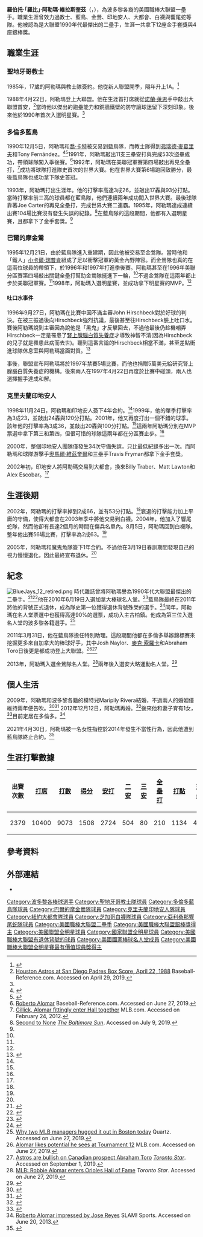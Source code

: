 {{spanish name 2|阿勒瑪|維拉斯奎茲}}
{{Infobox baseball biography
|name        = 羅伯托·阿勒瑪<br />Roberto Alomar
|image       = Roberto Alomar 2011.jpg
|image_size  =
|caption     = 2011年的阿勒瑪
|position    = [[二壘手|二壘手]]
|bats        = 左
|throws      = 左
|birth_date  = {{Birth date and age|mf=yes|1968|2|5}}
|birth_place = {{PRI}}[[龐塞|龐塞]]
|death_date  = 
|death_place = 
|debutleague = 美國職棒大聯盟
|debutdate   = 4月22日
|debutyear   = 1988年
|debutteam   = 聖地牙哥教士
|finalleague = 美國職棒大聯盟
|finaldate   = 9月5日
|finalyear   = 2004年
|finalteam   = 芝加哥白襪
|statleague  = 美國職棒大聯盟
|stat1label  = [[打擊率|打擊率]]
|stat1value  = .300
|stat2label  = [[安打|安打]]
|stat2value  = 2724
|stat3label  = [[全壘打|全壘打]]
|stat3value  = 210
|stat4label  = [[打點|打點]]
|stat4value  = 1134
|stat5label  = [[盜壘|盜壘]]
|stat5value  = 
|teams=
*[[聖地牙哥教士|聖地牙哥教士]]（{{mlby|1988}}–{{mlby|1990}}）
*[[多倫多藍鳥|多倫多藍鳥]]（{{mlby|1991}}–{{mlby|1995}}）
*[[巴爾的摩金鶯|巴爾的摩金鶯]]（{{mlby|1996}}–{{mlby|1998}}）
*[[克里夫蘭印地安人|克里夫蘭印地安人]]（{{mlby|1999}}–{{mlby|2001}}）
*[[紐約大都會|紐約大都會]]（{{mlby|2002}}–{{mlby|2003}}）
*[[芝加哥白襪|芝加哥白襪]]（{{mlby|2003}}）
*[[亞利桑那響尾蛇|亞利桑那響尾蛇]]（{{mlby|2004}}）
*[[芝加哥白襪|芝加哥白襪]]（{{mlby|2004}}）
|highlights=
* 12×[[美國職棒大聯盟全明星賽|全明星賽]]（[[1990年美國職棒大聯盟全明星賽|1990年]]–[[2001年美國職棒大聯盟全明星賽|2001年]]）
* 2×[[世界大賽|世界大賽]]冠軍（[[1992年世界大賽|1992年]]、[[1993年世界大賽|1993年]]）
* [[聯盟冠軍賽最有價值球員獎|國聯冠軍賽MVP]]（1992年）
* 10×[[美國職棒大聯盟金手套獎|金手套獎]]（1991年–1996年、1998年–2001年）
* 4×[[美國職棒大聯盟銀棒獎|銀棒獎]]（1992年、1996年、1999年、2000年）
* [[多倫多藍鳥|多倫多藍鳥]]退休號碼#12
* [[巴爾的摩金鶯|巴爾的摩金鶯]]名人堂
|hoflink  = 美國國家棒球名人堂暨博物館
|hoftype  = 美國棒球名人堂
|hofdate  = 2011年
|hofvote  = 90% (第二年票選)
|hofmethod= 
}}
'''羅伯托·「羅比」·阿勒瑪·維拉斯奎茲'''（{{lang-es|Roberto "Robbie" Alomar Velázquez}}，{{bd|1968年|2月5日|}}），為波多黎各裔的美國職棒大聯盟一壘手。職業生涯曾效力過教士、藍鳥、金鶯、印地安人、大都會、白襪與響尾蛇等隊。他被認為是大聯盟1990年代最傑出的二壘手，生涯一共拿下12座金手套獎與4座銀棒獎。

==職業生涯==
===聖地牙哥教士===
1985年，17歲的阿勒瑪與教士隊簽約。他從新人聯盟開季，隔年升上1A。<ref name="greatath">{{cite book |last1=Britton |first1=John A |editor1-first=Dawn P |editor1-last=Dawson |title=Great Athletes |edition=Revised |volume=1 |year=2002 |orig-year=1992 |publisher=Salem Press |isbn=1-58765-008-8 |pages=[https://archive.org/details/greatathletes0000unse/page/49 49–51] |url=https://archive.org/details/greatathletes0000unse/page/49 }}</ref>

1988年4月22日，阿勒瑪登上大聯盟。他在生涯首打席就從[[諾蘭·萊恩|諾蘭·萊恩]]手中敲出大聯盟首安，<ref>[https://www.baseball-reference.com/boxes/SDN/SDN198804220.shtml Houston Astros at San Diego Padres Box Score, April 22, 1988] {{Wayback|url=https://www.baseball-reference.com/boxes/SDN/SDN198804220.shtml |date=20201224075647 }} Baseball-Reference.com. Accessed on April 29, 2019.</ref>當時他以傑出的跑壘能力和銅牆鐵壁的防守讓球迷留下深刻印象。後來他於1990年首次入選明星賽。<ref name="greatath" />

===多倫多藍鳥===
1990年12月5日，阿勒瑪和[[喬·卡特|喬·卡特]]被交易到藍鳥隊，而教士隊得到[[弗瑞德·麥葛里夫|弗瑞德·麥葛里夫]]和Tony Fernández。<ref name="library">{{cite web |first=Stewart |last=Wolpin |author2=Robinson, James G |title=Roberto Alomar |url=http://www.baseballlibrary.com/ballplayers/player.php?name=Roberto_Alomar_1968 |archive-url =https://www.webcitation.org/5gzmIRwYw?url=http://www.baseballlibrary.com/ballplayers/player.php?name=Roberto_Alomar_1968 |work=BaseballLibrary.com |publisher=Idea Logical Company |archive-date=May 23, 2009 |access-date=May 23, 2009 }}</ref><ref name="Chronology">{{cite web |title=Roberto Alomar from the Chronology |url=http://www.baseballlibrary.com/ballplayers/player.php?name=Roberto_Alomar_1968&page=chronology |work=BaseballLibrary.com |publisher=Idea Logical Company |access-date=May 23, 2009 |archive-url=https://www.webcitation.org/5gzmefPWM?url=http://www.baseballlibrary.com/ballplayers/player.php?name=Roberto_Alomar_1968&page=chronology |archive-date=May 23, 2009 }}</ref>1991年，阿勒瑪敲出11支三壘安打與完成53次盜壘成功，帶領球隊闖入季後賽。<ref name="bbref">[https://www.baseball-reference.com/players/a/alomaro01.shtml Roberto Alomar] {{Wayback|url=https://www.baseball-reference.com/players/a/alomaro01.shtml |date=20210503210923 }} Baseball-Reference.com. Accessed on June 27, 2019.</ref>1992年，阿勒瑪在美聯冠軍賽第四場敲出再見全壘打，<ref name="halloffame">[http://wap.mlb.com/bal/news/article/2011071922020668/?locale=es_CO Gillick, Alomar fittingly enter Hall together] MLB.com. Accessed on February 24, 2012.</ref>成功將球隊打進隊史首次的世界大賽。他在世界大賽第6場跑回致勝分，最後藍鳥隊也成功拿下隊史首冠。

1993年，阿勒瑪打出生涯年。他的打擊率高達3成26，並敲出17轟與93分打點。當時打擊率前三高的球員都在藍鳥隊，他們連續兩年成功闖入世界大賽。最後球隊靠著Joe Carter的再見全壘打，完成世界大賽二連霸。1995年，阿勒瑪達成連續出賽104場比賽沒有發生失誤的紀錄。<ref>[https://www.baltimoresun.com/news/bs-xpm-1996-03-29-1996089104-story.html Second to None] {{Wayback|url=https://www.baltimoresun.com/news/bs-xpm-1996-03-29-1996089104-story.html |date=20190710031431 }} ''[[The_Baltimore_Sun|The Baltimore Sun]]''. Accessed on July 9, 2019.</ref>在藍鳥隊的這段期間，他都有入選明星賽，且都拿下了金手套獎。<ref name="bbref"/>

===巴爾的摩金鶯===
1995年12月21日，由於藍鳥隊進入重建期，因此他被交易至金鶯隊。當時他和「鐵人」[[小卡爾·瑞普肯|小卡爾·瑞普肯]]組成了足以衝擊冠軍的黃金內野陣容。而金鶯隊也真的在這兩位球員的帶領下，於1996年和1997年打進季後賽。阿勒瑪甚至在1996年美聯分區賽第四場敲出關鍵全壘打幫助金鶯隊挺進下一輪，<ref name="orioles"/>不過金鶯隊在這兩年都止步於美聯冠軍賽。<ref name="bbref"/>1998年，阿勒瑪入選明星賽，並成功拿下明星賽的MVP。<ref name="bbref"/>

====吐口水事件====
1996年9月27日，阿勒瑪在比賽中因不滿主審John Hirschbeck對於好球的判決。在被三振過後向Hirschbeck強烈抗議，最後甚至往Hirschbeck臉上吐口水。賽後阿勒瑪說到主審因為說他是「黑鬼」才反擊回去，不過他最後仍趁機嘲弄Hirschbeck一定是罹患了[[腎上腺腦白質失養症|腎上腺腦白質失養症]]才導致神智不清(因為Hirschbeck的兒子就是罹患此病而去世)。聽到這番言論的Hirschbeck相當不滿，甚至差點衝進球隊休息室與阿勒瑪當面對質。<ref>{{cite news|last=Wulf|first=Steve|title=The Spit Hits The Fan|url=http://www.time.com/time/magazine/article/0,9171,134797,00.html|work=Time Magazine|date=June 24, 2001|access-date=July 9, 2009|archive-date=2011-07-31|archive-url=https://web.archive.org/web/20110731080644/http://www.time.com/time/magazine/article/0,9171,134797,00.html|dead-url=yes}}</ref>

事後，聯盟宣布阿勒瑪將於1997年禁賽5場比賽，而他也捐贈5萬美元給研究腎上腺腦白質失養症的機構。後來兩人在1997年4月22日再度於比賽中碰頭，兩人也選擇握手達成和解。

===克里夫蘭印地安人===
1998年11月24日，阿勒瑪和印地安人簽下4年合約。<ref name="Chronology" />1999年，他的單季打擊率為3成23，並敲出24轟與120分打點。2001年，他又再度打出一個不錯的球季。該年他的打擊率為3成36，並敲出20轟與100分打點。<ref name="bbref"/>這兩年阿勒瑪分別在MVP票選中拿下第三和第四，但很可惜的球隊這兩年都在分區賽止步。<ref name="bbref"/>

2000年，整個印地安人團隊僅發生34次守備失誤，只比最低紀錄多出一次。而阿勒瑪和球隊游擊手[[奧馬爾·維茲奎爾|奧馬爾·維茲奎爾]]和三壘手Travis Fryman都拿下金手套獎。

2002年初，印地安人將阿勒瑪交易到大都會，換來Billy Traber、Matt Lawton和Alex Escobar。<ref name="bbref"/>

==生涯後期==
2002年，阿勒瑪的打擊率掉到2成66，並有53分打點。<ref name="bbref"/>衰退的打擊能力加上平庸的守備，使得大都會在2003年季中將他交易到白襪。2004年，他加入了響尾蛇隊，然而他卻有長達2個月的時間在傷兵名單內。8月5日，阿勒瑪回到白襪隊。整年他出賽56場比賽，打擊率為2成63。<ref name="bbref"/>

2005年，阿勒瑪和魔鬼魚隊簽下1年合約。不過他在3月19日春訓期間發現自己的視力慢慢退化，因此最終宣布退休。<ref name="espn"/>

==紀念==
[[File:BlueJays_12_retired.png|thumb]]
時代雜誌曾將阿勒瑪譽為1990年代大聯盟最傑出的二壘手。<ref name="espn">{{cite news |title=12-time All-Star retires; has back, vision problems |url=http://sports.espn.go.com/mlb/news/story?id=2017030&CMP=OTC-DT9705204233 |agency=[[Associated_Press|Associated Press]] |work=ESPN |publisher=ESPN Internet Ventures |date=March 19, 2005 |access-date=May 23, 2009 |archive-url=https://www.webcitation.org/5gzjpvQ2m?url=http://sports.espn.go.com/mlb/news/story?id=2017030&CMP=OTC-DT9705204233 |archive-date=May 23, 2009 }}</ref><ref name="hardball">{{cite web |first=Matthew |last=Namee |title=Roberto Alomar: A Forgotten Legend? |url=http://www.hardballtimes.com/main/article/roberto-alomar-a-forgotten-legend/ |archive-url=https://www.webcitation.org/5gzk6lMtb?url=http://www.hardballtimes.com/main/article/roberto-alomar-a-forgotten-legend/ |work=The Hardball Times |date=June 28, 2004 |archive-date=May 23, 2009 |access-date=May 23, 2009}}</ref>他在2010年6月19日入選加拿大棒球名人堂。<ref>{{cite web|url=https://lfpress.com/sports/baseball/2010/06/19/14450006.html|title=Alomar, Quantrill inducted in Hall of Fame|last=nurun.com|website=The London Free Press|access-date=2021-03-10|archive-date=2010-06-23|archive-url=https://web.archive.org/web/20100623204634/https://lfpress.com/sports/baseball/2010/06/19/14450006.html|dead-url=yes}}</ref>藍鳥隊最終在2011年將他的背號正式退休，成為隊史第一位獲得退休背號殊榮的選手。<ref name="Retire">{{cite web |title=Blue Jays to retire Alomar's No. 12 |url=https://www.thestar.com/sports/baseball/2011/07/19/blue_jays_to_retire_alomars_no_12.html |work=The Toronto Star |access-date=July 20, 2011 |archive-url=https://web.archive.org/web/20160426050254/http://www.thestar.com/sports/baseball/2011/07/19/blue_jays_to_retire_alomars_no_12.html |archive-date=April 26, 2016}}</ref>同年，阿勒瑪在名人堂票選中也獲得高達90%的選票，成功入主古柏鎮。他成為第三位入選名人堂的波多黎各籍選手。<ref>[https://qz.com/1590827/for-the-first-time-two-puerto-rican-mlb-managers-face-off/ Why two MLB managers hugged it out in Boston today] {{Wayback|url=https://qz.com/1590827/for-the-first-time-two-puerto-rican-mlb-managers-face-off/ |date=20200930102956 }} Quartz. Accessed on June 27, 2019.</ref>

2011年3月31日，他在藍鳥隊擔任特別助理。這段期間他都在多倫多舉辦錦標賽來挖掘更多來自加拿大的棒球好手，其中Josh Naylor、[[麥克·索羅卡|麥克·索羅卡]]和Abraham Toro日後更是都成功登上大聯盟。<ref>[https://www.mlb.com/bluejays/news/roberto-alomar-sees-potential-in-tournament-12-c254456848 Alomar likes potential he sees at Tournament 12] {{Wayback|url=https://www.mlb.com/bluejays/news/roberto-alomar-sees-potential-in-tournament-12-c254456848 |date=20190627100418 }} MLB.com. Accessed on June 27, 2019.</ref><ref>[https://www.thestar.com/sports/baseball/2019/08/30/astros-are-bullish-on-canadian-prospect-abraham-toro.html Astros are bullish on Canadian prospect Abraham Toro] {{Wayback|url=https://www.thestar.com/sports/baseball/2019/08/30/astros-are-bullish-on-canadian-prospect-abraham-toro.html |date=20190914152430 }} ''[[Toronto_Star|Toronto Star]]''. Accessed on September 1, 2019.</ref>

2013年，阿勒瑪入選金鶯隊名人堂。<ref name="orioles">[https://www.thestar.com/sports/bluejays/2013/08/03/mlb_robbie_alomar_enters_orioles_hall_of_fame.html MLB: Robbie Alomar enters Orioles Hall of Fame] {{Wayback|url=https://www.thestar.com/sports/bluejays/2013/08/03/mlb_robbie_alomar_enters_orioles_hall_of_fame.html |date=20190627100422 }} ''Toronto Star''. Accessed on June 27, 2019.</ref>兩年後入選安大略運動名人堂。<ref>{{cite web|url=http://oshof.ca/index.php/component/k2/item/209-roberto-alomar|title=Roberto Alomar|access-date=2021-03-10|archive-date=2019-08-20|archive-url=https://web.archive.org/web/20190820033954/https://oshof.ca/index.php/component/k2/item/209-roberto-alomar|dead-url=no}}</ref>

==個人生活==
2009年，阿勒瑪和波多黎各籍的模特兒Maripily Rivera結婚，不過兩人的婚姻僅維持兩年便告吹。<ref>{{cite news|url=http://www.elnuevodia.com/maripilydivorciadaymillonaria-1014004.html|title=Maripily divorciada y millonaria|work=[[El_Nuevo_Día|El Nuevo Día]]|author=Vargas, Patricia|date=July 12, 2011|accessdate=2021-03-10|archive-date=2015-01-04|archive-url=https://web.archive.org/web/20150104040901/http://www.elnuevodia.com/maripilydivorciadaymillonaria-1014004.html|dead-url=no}}</ref><ref>{{cite news|url=http://www.primerahora.com/maripilyyaestadivorciada-525222.html|title=Maripily ya esta divorciada|newspaper=[[Primera_Hora_(Puerto_Rico)|Primera Hora]]|author=Gómez, María Gabriela|date=July 12, 2011|accessdate=2021-03-10|archive-date=2011-09-01|archive-url=https://web.archive.org/web/20110901231057/http://www.primerahora.com/maripilyyaestadivorciada-525222.html|dead-url=no}}</ref> 2012年12月12日，阿勒瑪再婚。<ref>{{cite news | url=http://www.torontosun.com/2012/12/12/hall-of-famer-roberto-alomar-marries-in-toronto-on-12-12-12 | work=Toronto Sun | first1=Bob | last1=Elliott | title=Hall of Famer Roberto Alomar marries in Toronto on 12-12-12 | date=December 12, 2012 | accessdate=2021-03-10 | archive-date=2017-08-30 | archive-url=https://web.archive.org/web/20170830193412/http://www.torontosun.com/2012/12/12/hall-of-famer-roberto-alomar-marries-in-toronto-on-12-12-12 | dead-url=no }}</ref>後來他和妻子育有1女，<ref>{{cite news|url=http://www.elnuevodia.com/seconvierteenpadrerobertoalomar-1751346.html|title=Se convierte en padre Roberto Alomar|work=[[El_Nuevo_Día|El Nuevo Día]]|date=April 11, 2014|access-date=April 12, 2014|archive-date=2014-08-22|archive-url=https://web.archive.org/web/20140822014415/http://www.elnuevodia.com/seconvierteenpadrerobertoalomar-1751346.html|dead-url=no}}</ref>目前定居在多倫多。<ref>[http://slam.canoe.ca/Slam/Baseball/MLB/Toronto/2012/11/14/20357196.html Roberto Alomar impressed by Jose Reyes] SLAM! Sports. Accessed on June 20, 2013.</ref>

2021年4月30日，阿勒瑪被一名女性指控於2014年發生不當性行為，因此他遭到藍鳥隊終止合約。<ref>{{Cite web |url=https://tsna.com/article/38832 |title=名人堂二壘手Alomar　遭大聯盟判定有不當性行為 |access-date=2022-01-25 |archive-date=2022-01-25 |archive-url=https://web.archive.org/web/20220125154342/https://tsna.com/article/38832 |dead-url=no }}</ref>

==生涯打擊數據==
{| class="wikitable"
! 出賽次數!! [[打席數|打席]]!! [[打數|打數]]!! [[得分_(棒球)|得分]]!! [[安打|安打]]!! [[二壘安打|二安]]
! [[三壘安打|三安]]!! [[全壘打|全壘打]]!! [[打點|打點]]!! [[盜壘|盜壘]]
! [[保送|保送]]!! [[三振|三振]]!! [[打擊率|打擊率]]!! [[上壘率|上壘率]]!! [[長打率|長打率]]
! [[觸身球|觸身球]]!! 守備率
|-
| 2379 || 10400 || 9073 || 1508 || 2724 || 504 || 80 || 210 || 1134 || 474 || 1032 || 1140 || .300 || .371 || .443 || 50 || .984
|}

==參考資料==
{{Reflist|2}}

==外部連結==
{{Commons category|Roberto Alomar}}
{{Baseballstats|mlb=110183|espn=2034|br=a/alomaro01|fangraphs=860}}
*{{台灣棒球維基館|Roberto_Alomar}}

{{1992年世界大賽冠軍多倫多藍鳥隊名單}}
{{1993年世界大賽冠軍多倫多藍鳥隊名單}}
{{多倫多藍鳥隊退休號碼}}
{{Major League Baseball All-Star Game MVPs}}

{{DEFAULTSORT:Alomar, Roberto}}
[[Category:波多黎各棒球選手|Category:波多黎各棒球選手]]
[[Category:聖地牙哥教士隊球員|Category:聖地牙哥教士隊球員]]
[[Category:多倫多藍鳥隊球員|Category:多倫多藍鳥隊球員]]
[[Category:巴爾的摩金鶯隊球員|Category:巴爾的摩金鶯隊球員]]
[[Category:克里夫蘭印地安人隊球員|Category:克里夫蘭印地安人隊球員]]
[[Category:紐約大都會隊球員|Category:紐約大都會隊球員]]
[[Category:芝加哥白襪隊球員|Category:芝加哥白襪隊球員]]
[[Category:亞利桑那響尾蛇隊球員|Category:亞利桑那響尾蛇隊球員]]
[[Category:美國職棒大聯盟二壘手|Category:美國職棒大聯盟二壘手]]
[[Category:美國職棒大聯盟銀棒獎得主|Category:美國職棒大聯盟銀棒獎得主]]
[[Category:美國聯盟全明星球員|Category:美國聯盟全明星球員]]
[[Category:國家聯盟全明星球員|Category:國家聯盟全明星球員]]
[[Category:美國職棒大聯盟有退休背號的球員|Category:美國職棒大聯盟有退休背號的球員]]
[[Category:美國國家棒球名人堂成員|Category:美國國家棒球名人堂成員]]
[[Category:美國職棒大聯盟全明星賽最有價值球員獎得主|Category:美國職棒大聯盟全明星賽最有價值球員獎得主]]